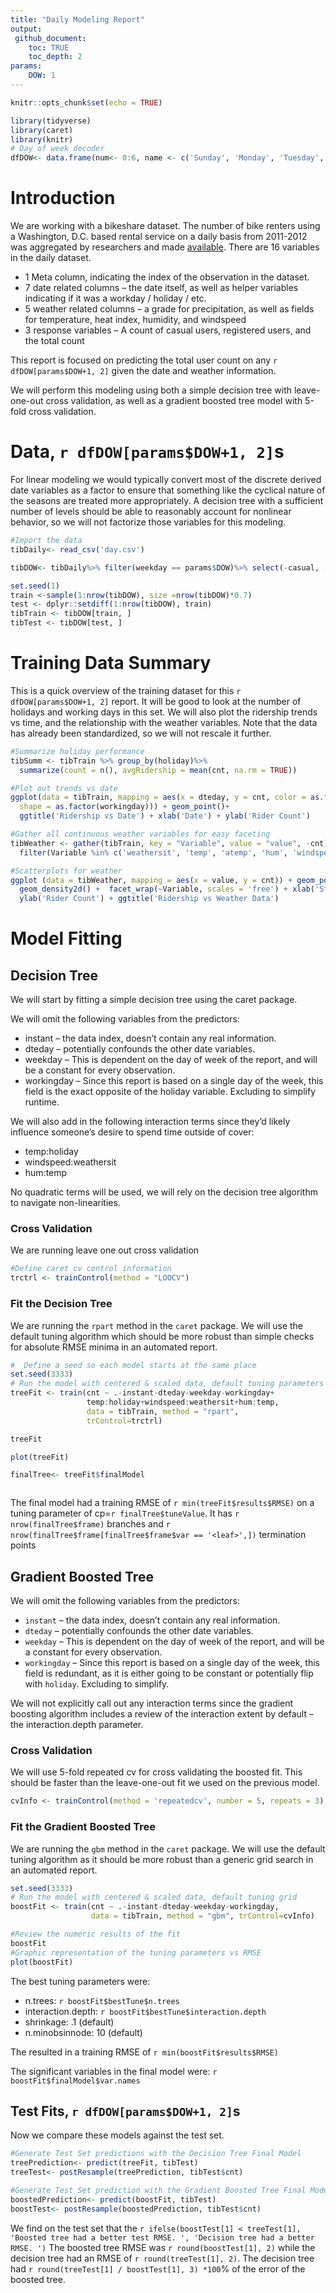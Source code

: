 ```yaml
---
title: "Daily Modeling Report"
output: 
 github_document:
    toc: TRUE
    toc_depth: 2
params:
    DOW: 1
---
```


```r
knitr::opts_chunk$set(echo = TRUE)
```
```r
library(tidyverse)
library(caret)  
library(knitr)
# Day of week decoder
dfDOW<- data.frame(num<- 0:6, name <- c('Sunday', 'Monday', 'Tuesday', 'Wednesday', 'Thursday', 'Friday', 'Saturday'))
```
# Introduction 

We are working with a bikeshare dataset.  The number of bike renters using a Washington, D.C. based rental service on a daily basis from 2011-2012 was aggregated by researchers and made [available](https://archive.ics.uci.edu/ml/datasets/Bike+Sharing+Dataset).  There are 16 variables in the daily dataset.  

* 1 Meta column, indicating the index of the observation in the dataset.  
* 7 date related columns -- the date itself, as well as helper variables indicating if it was a workday / holiday / etc.
* 5 weather related columns -- a grade for precipitation, as well as fields for temperature, heat index, humidity, and windspeed  
* 3 response variables -- A count of casual users, registered users, and the total count  

This report is focused on predicting the total user count on any `r dfDOW[params$DOW+1, 2]` given the date and weather information.  

We will perform this modeling using both a simple decision tree with leave-one-out cross validation, as well as a gradient boosted tree model with 5-fold cross validation.

# Data, `r dfDOW[params$DOW+1, 2]`s   

For linear modeling we would typically convert most of the discrete derived date variables as a factor to ensure that something like the cyclical nature of the seasons are treated more appropriately.  A decision tree with a sufficient number of levels should be able to reasonably account for nonlinear behavior, so we will not factorize those variables for this modeling.
```r
#Import the data
tibDaily<- read_csv('day.csv')

tibDOW<- tibDaily%>% filter(weekday == params$DOW)%>% select(-casual, -registered)

set.seed(1)
train <-sample(1:nrow(tibDOW), size =nrow(tibDOW)*0.7)
test <- dplyr::setdiff(1:nrow(tibDOW), train)
tibTrain <- tibDOW[train, ]
tibTest <- tibDOW[test, ]
```

# Training Data Summary 

This is a quick overview of the training dataset for this `r dfDOW[params$DOW+1, 2]` report.  It will be good to look at the number of holidays and working days in this set.  We will also plot the ridership trends vs time, and the relationship with the weather variables.  Note that the data has already been standardized, so we will not rescale it further.

```r
#Summarize holiday performance
tibSumm <- tibTrain %>% group_by(holiday)%>% 
  summarize(count = n(), avgRidership = mean(cnt, na.rm = TRUE))

#Plot out trends vs date
ggplot(data = tibTrain, mapping = aes(x = dteday, y = cnt, color = as.factor(season),
  shape = as.factor(workingday))) + geom_point()+
  ggtitle('Ridership vs Date') + xlab('Date') + ylab('Rider Count')

#Gather all continuous weather variables for easy faceting
tibWeather <- gather(tibTrain, key = "Variable", value = "value", -cnt)%>% 
  filter(Variable %in% c('weathersit', 'temp', 'atemp', 'hum', 'windspeed'))

#Scatterplots for weather
ggplot (data = tibWeather, mapping = aes(x = value, y = cnt)) + geom_point() +
  geom_density2d() +  facet_wrap(~Variable, scales = 'free') + xlab('Standardized Weather Metric') + 
  ylab('Rider Count') + ggtitle('Ridership vs Weather Data')
```  

# Model Fitting  

## Decision Tree  
We will start by fitting a simple decision tree using the caret package.   

We will omit the following variables from the predictors:  

* instant -- the data index, doesn't contain any real information.  
* dteday -- potentially confounds the other date variables.  
* weekday -- This is dependent on the day of week of the report, and will be a constant for every observation.
* workingday -- Since this report is based on a single day of the week, this field is the exact opposite of the holiday variable.  Excluding to simplify runtime.  

We will also add in the following interaction terms since they'd likely influence someone's desire to spend time outside of cover:  

* temp:holiday 
* windspeed:weathersit
* hum:temp

No quadratic terms will be used, we will rely on the decision tree algorithm to navigate non-linearities.

### Cross Validation  
We are running leave one out cross validation  
```r
#Define caret cv control information
trctrl <- trainControl(method = "LOOCV")
```

### Fit the Decision Tree  
We are running the `rpart` method in the `caret` package.  We will use the default tuning algorithm which should be more robust than simple checks for absolute RMSE minima in an automated report.
```r
#  Define a seed so each model starts at the same place 
set.seed(3333)
# Run the model with centered & scaled data, default tuning parameters
treeFit <- train(cnt ~ .-instant-dteday-weekday-workingday+
                 temp:holiday+windspeed:weathersit+hum:temp,
                 data = tibTrain, method = "rpart",
                 trControl=trctrl)

treeFit

plot(treeFit)

finalTree<- treeFit$finalModel



```  

The final model had a training RMSE of `r min(treeFit$results$RMSE)` on a tuning parameter of cp=`r finalTree$tuneValue`.  It has `r nrow(finalTree$frame)` branches and `r nrow(finalTree$frame[finalTree$frame$var == '<leaf>',])` termination points 


## Gradient Boosted Tree  

We will omit the following variables from the predictors:  

* `instant` -- the data index, doesn't contain any real information.  
* `dteday` -- potentially confounds the other date variables.  
* `weekday` -- This is dependent on the day of week of the report, and will be a constant for every observation.  
* `workingday` -- Since this report is based on a single day of the week, this field is redundant, as it is either going to be constant or potentially flip with `holiday`.  Excluding to simplify.  

We will not explicitly call out any interaction terms since the gradient boosting algorithm includes a review of the interaction extent by default -- the interaction.depth parameter.  

### Cross Validation  
We will use 5-fold repeated cv for cross validating the boosted fit.  This should be faster than the leave-one-out fit we used on the previous model.  

```r
cvInfo <- trainControl(method = 'repeatedcv', number = 5, repeats = 3)
```

### Fit the Gradient Boosted Tree  
We are running the `gbm` method in the `caret` package.  We will use the default tuning algorithm as it should be more robust than a generic grid search in an automated report.  
```r
set.seed(3333)
# Run the model with centered & scaled data, default tuning grid
boostFit <- train(cnt ~ .-instant-dteday-weekday-workingday,
                  data = tibTrain, method = "gbm", trControl=cvInfo)
```  
```r
#Review the numeric results of the fit
boostFit
#Graphic representation of the tuning parameters vs RMSE
plot(boostFit)

```

The best tuning parameters were:  

* n.trees: `r boostFit$bestTune$n.trees`  
* interaction.depth: `r boostFit$bestTune$interaction.depth`  
* shrinkage: .1 (default)  
* n.minobsinnode: 10 (default)  

The resulted in a training RMSE of `r min(boostFit$results$RMSE)`  

The significant variables in the final model were: `r boostFit$finalModel$var.names`  

## Test Fits, `r dfDOW[params$DOW+1, 2]`s  
Now we compare these models against the test set.
```r
#Generate Test Set predictions with the Decision Tree Final Model
treePrediction<- predict(treeFit, tibTest)
treeTest<- postResample(treePrediction, tibTest$cnt)

#Generate Test Set prediction with the Gradient Boosted Tree Final Model
boostedPrediction<- predict(boostFit, tibTest)
boostTest<- postResample(boostedPrediction, tibTest$cnt)
```  
We find on the test set that the `r ifelse(boostTest[1] < treeTest[1], 'Boosted tree had a better test RMSE. ', 'Decision tree had a better RMSE. ')` The boosted tree RMSE was `r round(boostTest[1], 2)` while the decision tree had an RMSE of `r round(treeTest[1], 2)`.  The decision tree had `r round(treeTest[1] / boostTest[1], 3) *100`% of the error of the boosted tree.
